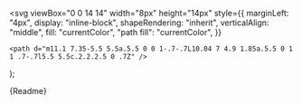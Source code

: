
  <svg
    viewBox="0 0 14 14"
    width="8px"
    height="14px"
    style={{
      marginLeft: "4px",
      display: "inline-block",
      shapeRendering: "inherit",
      verticalAlign: "middle",
      fill: "currentColor",
      "path fill": "currentColor",
    }}
  >
    <path d="m11.1 7.35-5.5 5.5a.5.5 0 0 1-.7-.7L10.04 7 4.9 1.85a.5.5 0 1 1 .7-.7l5.5 5.5c.2.2.2.5 0 .7Z" />
  </svg>
);

<Meta title="Welcome" />

<Markdown>{Readme}</Markdown>

<ColorPalette>
  <ColorItem
    title="Base"
    subtitle="Grayscale colors"
    colors={{
      White: "#FFFFFF",
      "Base - USWDS Gray 4": "#F3F3F3",
      Black: "#000",
    }}
  />
  <ColorItem
    title="Primary"
    colors={{
      primary: "#162D6A",
      "primary-alt": "#7d0096",
    }}
  />
  <ColorItem
    title="Accent"
    colors={{
      cool: "#bee9f7",
      "cool-alt": "#05C5BC",
      vivid: "#DEEC1C",
      warm: "#FDA307",
      "warm-alt": "#E02F00",
      "warm-dark": "#55052A",
    }}
  />
</ColorPalette>

